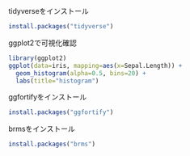 tidyverseをインストール
```r
install.packages("tidyverse")
```
ggplot2で可視化確認
```r
library(ggplot2)
ggplot(data=iris, mapping=aes(x=Sepal.Length)) +
  geom_histogram(alpha=0.5, bins=20) +
  labs(title="histogram")
```
ggfortifyをインストール
```r
install.packages("ggfortify")
```
brmsをインストール
```r
install.packages("brms")
```